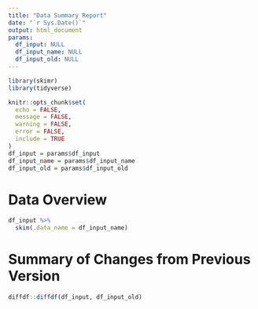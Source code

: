 ```yaml
---
title: "Data Summary Report"
date: "`r Sys.Date()`"
output: html_document
params:
  df_input: NULL
  df_input_name: NULL
  df_input_old: NULL
---
```


```r
library(skimr)
library(tidyverse)

knitr::opts_chunk$set(
  echo = FALSE,
  message = FALSE,
  warning = FALSE,
  error = FALSE,
  include = TRUE
)
df_input = params$df_input
df_input_name = params$df_input_name
df_input_old = params$df_input_old
```

# Data Overview
```r
df_input %>%
  skim(.data_name = df_input_name)
```

# Summary of Changes from Previous Version
```r
diffdf::diffdf(df_input, df_input_old)
```
